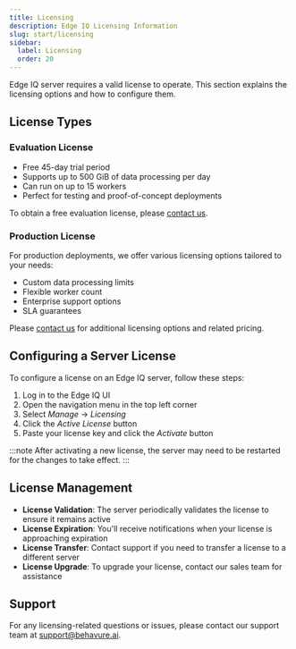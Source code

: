```yaml
---
title: Licensing
description: Edge IQ Licensing Information
slug: start/licensing
sidebar:
  label: Licensing
  order: 20
---
```



Edge IQ server requires a valid license to operate. This section explains the licensing options and how to configure them.

## License Types

### Evaluation License

- Free 45-day trial period
- Supports up to 500 GiB of data processing per day
- Can run on up to 15 workers
- Perfect for testing and proof-of-concept deployments

To obtain a free evaluation license, please [contact us](https://behavure.ai/contact).

### Production License

For production deployments, we offer various licensing options tailored to your needs:

- Custom data processing limits
- Flexible worker count
- Enterprise support options
- SLA guarantees

Please [contact us](https://behavure.ai/contact) for additional licensing options and related pricing.

## Configuring a Server License

To configure a license on an Edge IQ server, follow these steps:

<Steps>

1. Log in to the Edge IQ UI
2. Open the navigation menu in the top left corner
3. Select _Manage_ -> _Licensing_
4. Click the _Active License_ button
5. Paste your license key and click the _Activate_ button

</Steps>

:::note
After activating a new license, the server may need to be restarted for the changes to take effect.
:::

## License Management

- **License Validation**: The server periodically validates the license to ensure it remains active
- **License Expiration**: You'll receive notifications when your license is approaching expiration
- **License Transfer**: Contact support if you need to transfer a license to a different server
- **License Upgrade**: To upgrade your license, contact our sales team for assistance

## Support

For any licensing-related questions or issues, please contact our support team at [support@behavure.ai](mailto:support@behavure.ai).
